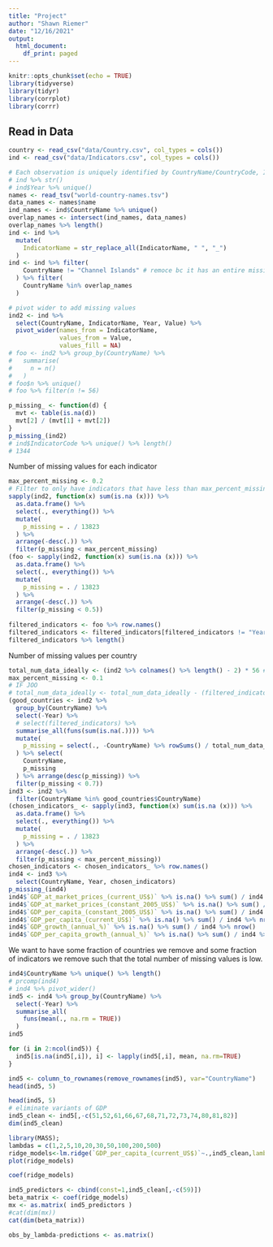 ```yaml
---
title: "Project"
author: "Shawn Riemer"
date: "12/16/2021"
output:
  html_document:
    df_print: paged
---
```


```r
knitr::opts_chunk$set(echo = TRUE)
library(tidyverse)
library(tidyr)
library(corrplot)
library(corrr)
```

## Read in Data

```r
country <- read_csv("data/Country.csv", col_types = cols())
ind <- read_csv("data/Indicators.csv", col_types = cols())
```

```r
# Each observation is uniquely identified by CountryName/CountryCode, IndicatorName/IndicatorCode, Year
# ind %>% str()
# ind$Year %>% unique()
names <- read_tsv("world-country-names.tsv")
data_names <- names$name
ind_names <- ind$CountryName %>% unique()
overlap_names <- intersect(ind_names, data_names)
overlap_names %>% length()
ind <- ind %>% 
  mutate(
    IndicatorName = str_replace_all(IndicatorName, " ", "_")
  ) 
ind <- ind %>% filter(
    CountryName != "Channel Islands" # remoce bc it has an entire missing year
  ) %>% filter(
    CountryName %in% overlap_names
  )
```

```r
# pivot wider to add missing values
ind2 <- ind %>%
  select(CountryName, IndicatorName, Year, Value) %>%
  pivot_wider(names_from = IndicatorName,
              values_from = Value,
              values_fill = NA)
# foo <- ind2 %>% group_by(CountryName) %>% 
#   summarise(
#     n = n()
#   )
# foo$n %>% unique()
# foo %>% filter(n != 56)
```


```r
p_missing_ <- function(d) {
  mvt <- table(is.na(d))
  mvt[2] / (mvt[1] + mvt[2])
}
p_missing_(ind2)
# ind$IndicatorCode %>% unique() %>% length()
# 1344
```

Number of missing values for each indicator
```r
max_percent_missing <- 0.2
# Filter to only have indicators that have less than max_percent_missing percent of missing values
sapply(ind2, function(x) sum(is.na (x))) %>% 
  as.data.frame() %>% 
  select(., everything()) %>% 
  mutate(
    p_missing = . / 13823
  ) %>% 
  arrange(-desc(.)) %>% 
  filter(p_missing < max_percent_missing)
(foo <- sapply(ind2, function(x) sum(is.na (x))) %>% 
  as.data.frame() %>% 
  select(., everything()) %>% 
  mutate(
    p_missing = . / 13823
  ) %>% 
  arrange(-desc(.)) %>% 
  filter(p_missing < 0.5))
         
filtered_indicators <- foo %>% row.names()
filtered_indicators <- filtered_indicators[filtered_indicators != "Year"]
filtered_indicators %>% length()
```

Number of missing values per country
```r
total_num_data_ideally <- (ind2 %>% colnames() %>% length() - 2) * 56 # CountryName and Year don't count
max_percent_missing <- 0.1
# IF JOO
# total_num_data_ideally <- total_num_data_ideally - (filtered_indicators %>% length()) * 56
(good_countries <- ind2 %>% 
  group_by(CountryName) %>% 
  select(-Year) %>% 
  # select(filtered_indicators) %>%
  summarise_all(funs(sum(is.na(.)))) %>% 
  mutate(
    p_missing = select(., -CountryName) %>% rowSums() / total_num_data_ideally
  ) %>% select(
    CountryName,
    p_missing
  ) %>% arrange(desc(p_missing)) %>% 
  filter(p_missing < 0.7))
ind3 <- ind2 %>% 
  filter(CountryName %in% good_countries$CountryName)
(chosen_indicators_ <- sapply(ind3, function(x) sum(is.na (x))) %>% 
  as.data.frame() %>% 
  select(., everything()) %>% 
  mutate(
    p_missing = . / 13823
  ) %>% 
  arrange(-desc(.)) %>% 
  filter(p_missing < max_percent_missing))
chosen_indicators <- chosen_indicators_ %>% row.names()
ind4 <- ind3 %>% 
  select(CountryName, Year, chosen_indicators)
p_missing_(ind4)
ind4$`GDP_at_market_prices_(current_US$)` %>% is.na() %>% sum() / ind4 %>% nrow() #
ind4$`GDP_at_market_prices_(constant_2005_US$)` %>% is.na() %>% sum() / ind4 %>% nrow()
ind4$`GDP_per_capita_(constant_2005_US$)` %>% is.na() %>% sum() / ind4 %>% nrow()
ind4$`GDP_per_capita_(current_US$)` %>% is.na() %>% sum() / ind4 %>% nrow() # 0.09963284 missing <- good to predict
ind4$`GDP_growth_(annual_%)` %>% is.na() %>% sum() / ind4 %>% nrow()
ind4$`GDP_per_capita_growth_(annual_%)` %>% is.na() %>% sum() / ind4 %>% nrow()
```

We want to have some fraction of countries we remove and some fraction of indicators we remove such that the total number of missing values is low.

```r
ind4$CountryName %>% unique() %>% length()
# prcomp(ind4)
# ind4 %>% pivot_wider()
ind5 <- ind4 %>% group_by(CountryName) %>% 
  select(-Year) %>%
  summarise_all(
    funs(mean(., na.rm = TRUE))
  )
ind5
```


```r
for (i in 2:ncol(ind5)) {
  ind5[is.na(ind5[,i]), i] <- lapply(ind5[,i], mean, na.rm=TRUE)
}
```
```r
ind5 <- column_to_rownames(remove_rownames(ind5), var="CountryName")
head(ind5, 5)
```


```r
head(ind5, 5)
# eliminate variants of GDP
ind5_clean <- ind5[,-c(51,52,61,66,67,68,71,72,73,74,80,81,82)]
dim(ind5_clean)
```
```r
library(MASS);
lambdas = c(1,2,5,10,20,30,50,100,200,500)
ridge_models<-lm.ridge(`GDP_per_capita_(current_US$)`~.,ind5_clean,lambda = lambdas)
plot(ridge_models)
```
```r
coef(ridge_models)
```

```r
ind5_predictors <- cbind(const=1,ind5_clean[,-c(59)])
beta_matrix <- coef(ridge_models)
mx <- as.matrix( ind5_predictors )
#cat(dim(mx))
cat(dim(beta_matrix))
```
```r
obs_by_lambda-predictions <- as.matrix()
```













